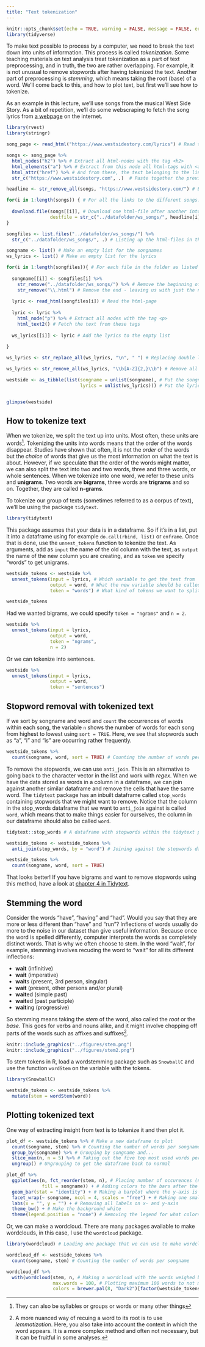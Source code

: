 ```yaml
---
title: "Text tokenization"
---
```


```r
knitr::opts_chunk$set(echo = TRUE, warning = FALSE, message = FALSE, error = FALSE)
library(tidyverse)
```


To make text possible to process by a computer, we need to break the text down into units of information. This process is called *tokenization*. Some teaching materials on text analysis treat tokenization as a part of text preprocessing, and in truth, the two are rather overlapping. For example, it is not unusual to remove stopwords after having tokenized the text. Another part of preprocessing is *stemming*, which means taking the root (base) of a word. We'll come back to this, and how to plot text, but first we'll see how to tokenize.

As an example in this lecture, we'll use songs from the musical West Side Story. As a bit of repetition, we'll do some webscraping to fetch the song lyrics from [a webpage](https://www.westsidestory.com/lyrics) on the internet.

```r

library(rvest)
library(stringr)

song_page <- read_html("https://www.westsidestory.com/lyrics") # Read the html page

songs <- song_page %>% 
  html_nodes("h2") %>% # Extract all html-nodes with the tag <h2>
  html_elements("a") %>% # Extract from this node all html-tags with <a>
  html_attr("href") %>% # And from these, the text belonging to the link reference <href>
  str_c("https://www.westsidestory.com", .)  # Paste together the previous webpage string with these

headline <- str_remove_all(songs, "https://www.westsidestory.com/") # Extracting the name of the songs

```

```r

for(i in 1:length(songs)) { # For all the links to the different songs...
  
  download.file(songs[[i]], # Download one html-file after another into the folder specified in destfile
                destfile = str_c("../datafolder/ws_songs/", headline[i], ".html"))
}

```

```r

songfiles <- list.files("../datafolder/ws_songs/") %>%
  str_c("../datafolder/ws_songs/", .) # Listing up the html-files in the folder

songname <- list() # Make an empty list for the songnames
ws_lyrics <- list() # Make an empty list for the lyrics

for(i in 1:length(songfiles)){ # For each file in the folder as listed
  
  songname[[i]] <- songfiles[i] %>% 
    str_remove("../datafolder/ws_songs/") %>% # Remove the beginning of the file string
    str_remove("\\.html") # Remove the end - leaving us with just the name of the song
  
  lyric <- read_html(songfiles[i]) # Read the html-page
  
  lyric <- lyric %>% 
    html_node("p") %>% # Extract all nodes with the tag <p>
    html_text2() # Fetch the text from these tags
  
  ws_lyrics[[i]] <- lyric # Add the lyrics to the empty list
  
}

ws_lyrics <- str_replace_all(ws_lyrics, "\n", " ") # Replacing double lineshift with space to make the next code work

ws_lyrics <- str_remove_all(ws_lyrics, "\\b[A-Z]{2,}\\b") # Remove all sequences of big letters followed by lineshift, as they are names of who's singing

westside <- as_tibble(list(songname = unlist(songname), # Put the songnames into a column in a tibble
                           lyrics = unlist(ws_lyrics))) # Put the lyrics into a column in a tibble


glimpse(westside)

```


## How to tokenize text

When we tokenize, we split the text up into units. Most often, these units are words^[They can also be syllables or groups or words or many other things]. Tokenizing the units into words means that the order of the words disappear. Studies have shown that often, it is not the *order* of the words but the *choice* of words that give us the most information on what the text is about. However, if we speculate that the order of the words might matter, we can also split the text into two and two words, three and three words, or whole sentences. When we tokenize into one word, we refer to these units and **unigrams**. Two words are **bigrams**, three words are **trigrams** and so on. Together, they are called **n-grams**. 

To tokenize our group of texts (sometimes referred to as a corpus of text), we'll be using the package `tidytext`.

```r
library(tidytext)
```

This package assumes that your data is in a dataframe. So if it's in a list, put it into a dataframe using for example `do.call(rbind, list)` or `enframe`. Once that is done, use the `unnest_tokens` function to tokenize the text. As arguments, add as `input` the name of the old column with the text, as `output` the name of the new column you are creating, and as `token` we specify "words" to get unigrams.

```r

westside_tokens <- westside %>%
  unnest_tokens(input = lyrics, # Which variable to get the text from
                output = word, # What the new variable should be called
                token = "words") # What kind of tokens we want to split the text into

westside_tokens

```

Had we wanted bigrams, we could specify `token = "ngrams"` and `n = 2`. 

```r

westside %>%
  unnest_tokens(input = lyrics, 
                output = word, 
                token = "ngrams",
                n = 2) 

```

Or we can tokenize into sentences.

```r

westside %>%
  unnest_tokens(input = lyrics, 
                output = word, 
                token = "sentences")

```

## Stopword removal with tokenized text

If we sort by songname and word and `count` the occurrences of words within each song, the variable `n` shows the number of words for each song from highest to lowest using `sort = TRUE`. Here, we see that stopwords such as "a", "i" and "is" are occurring rather frequently.

```r

westside_tokens %>%
  count(songname, word, sort = TRUE) # Counting the number of words per songsame and sorting from highest to lowest

```

To remove the stopwords, we can use `anti_join`. This is an alternative to going back to the character vector in the list and work with *regex*. When we have the data stored as words in a column in a dataframe, we can join against another similar dataframe and remove the cells that have the same word. The `tidytext` package has an inbuilt dataframe called `stop_words` containing stopwords that we might want to remove. Notice that the column in the stop_words dataframe that we want to `anti_join` against is called `word`, which means that to make things easier for ourselves, the column in our dataframe should also be called `word`.

```r

tidytext::stop_words # A dataframe with stopwords within the tidytext package

westside_tokens <- westside_tokens %>%
  anti_join(stop_words, by = "word") # Joining against the stopwords dataframe to get rid of cells with stopwords

westside_tokens %>%
  count(songname, word, sort = TRUE)

```

That looks better! If you have bigrams and want to remove stopwords using this method, have a look at [chapter 4 in Tidytext](https://www.tidytextmining.com/ngrams.html). 

## Stemming the word

Consider the words "have", "having" and "had". Would you say that they are more or less different than "have" and "run"? Inflections of words usually do more to the noise in our dataset than give useful information. Because once the word is spelled differently, computer interprets the words as completely distinct words. That is why we often choose to stem. In the word "wait", for example, stemming involves recuding the word to "wait" for all its different inflections:

 - **wait** (infinitive)
 - **wait** (imperative)
 - **wait**s (present, 3rd person, singular)
 - **wait** (present, other persons and/or plural)
 - **wait**ed (simple past)
 - **wait**ed (past participle)
 - **wait**ing (progressive)

So stemming means taking the *stem* of the word, also called the *root* or the *base*. This goes for verbs and nouns alike, and it might involve chopping off parts of the words such as affixes and suffixes^[A more nuanced way of recuing a word to its root is to use *lemmatization*. Here, you also take into account the context in which the word appears. It is a more complex method and often not necessary, but it can be fruitful in some analyses.]. 

```r
knitr::include_graphics("../figures/stem.png")
knitr::include_graphics("../figures/stem2.png")
```

To stem tokens in R, load a wordstemming package such as `SnowballC` and use the function `wordStem` on the variable with the tokens. 

```r

library(SnowballC)

westside_tokens <- westside_tokens %>%
  mutate(stem = wordStem(word))

```


## Plotting tokenized text

One way of extracting insight from text is to tokenize it and then plot it. 

```r

plot_df <- westside_tokens %>% # Make a new dataframe to plot
  count(songname, stem) %>% # Counting the number of words per songname
  group_by(songname) %>% # Grouping by songname and...
  slice_max(n, n = 5) %>% # Taking out the five top most used words per songname
  ungroup() # Ungrouping to get the dataframe back to normal

plot_df %>%
  ggplot(aes(n, fct_reorder(stem, n), # Placing number of occurences (n) on the x-axis and word on the y-axis
             fill = songname)) + # Adding colors to the bars after the songname
  geom_bar(stat = "identity") + # Making a barplot where the y-axis is the measure (stat = "identity")
  facet_wrap(~ songname, ncol = 4, scales = "free") + # Making one small plot per songname, arranging them in three columns and let the y-axis vary independent of the other plots
  labs(x = "", y = "") + # Removing all labels on x- and y-axis
  theme_bw() + # Make the background white
  theme(legend.position = "none") # Removing the legend for what colors mean

```

Or, we can make a wordcloud. There are many packages available to make wordclouds, in this case, I use the `wordcloud` package. 

```r

library(wordcloud) # Loading one package that we can use to make wordclouds

wordcloud_df <- westside_tokens %>%
  count(songname, stem) # Counting the number of words per songname

wordcloud_df %>%
  with(wordcloud(stem, n, # Making a wordcloud with the words weighed by how frequent they are
                 max.words = 100, # Plotting maximum 100 words to not make the plot too big
                 colors = brewer.pal(8, "Dark2")[factor(westside_tokens$songname)])) # Coloring the words after which songname they come from

```

